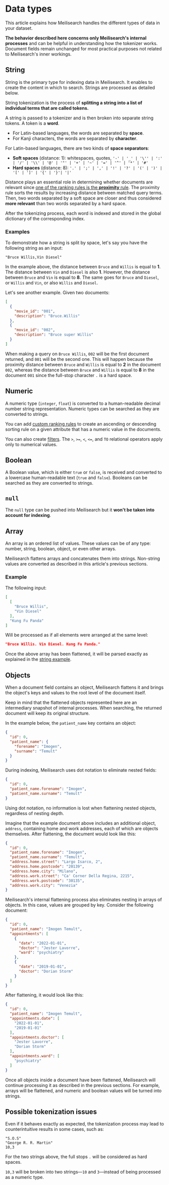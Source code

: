 # Data types

This article explains how Meilisearch handles the different types of data in your dataset.

**The behavior described here concerns only Meilisearch's internal processes** and can be helpful in understanding how the tokenizer works. Document fields remain unchanged for most practical purposes not related to Meilisearch's inner workings.

## String

String is the primary type for indexing data in Meilisearch. It enables to create the content in which to search. Strings are processed as detailed below.

String tokenization is the process of **splitting a string into a list of individual terms that are called tokens.**

A string is passed to a tokenizer and is then broken into separate string tokens. A token is a **word**.

- For Latin-based languages, the words are separated by **space**.
- For Kanji characters, the words are separated by **character**.

For Latin-based languages, there are two kinds of **space separators**:

- **Soft spaces** (distance: 1): whitespaces, quotes, `'-' | '_' | '\'' | ':' | '/' | '\\' | '@' | '"' | '+' | '~' | '=' | '^' | '*' | '#'`
- **Hard spaces** (distance: 8): `'.' | ';' | ',' | '!' | '?' | '(' | ')' | '[' | ']' | '{' | '}'| '|'`

Distance plays an essential role in determining whether documents are relevant since [one of the ranking rules is the **proximity** rule](/learn/core_concepts/relevancy). The proximity rule sorts the results by increasing distance between matched query terms. Then, two words separated by a soft space are closer and thus considered **more relevant** than two words separated by a hard space.

After the tokenizing process, each word is indexed and stored in the global dictionary of the corresponding index.

### Examples

To demonstrate how a string is split by space, let's say you have the following string as an input:

```
"Bruce Willis,Vin Diesel"
```

In the example above, the distance between `Bruce` and `Willis` is equal to **1**. The distance between `Vin` and `Diesel` is also **1**. However, the distance between `Bruce` and `Vin` is equal to **8**. The same goes for `Bruce` and `Diesel`, or `Willis` and `Vin`, or also `Willis` and `Diesel`.

Let's see another example. Given two documents:

```json
[
  {
    "movie_id": "001",
    "description": "Bruce.Willis"
  },
  {
    "movie_id": "002",
    "description": "Bruce super Willis"
  }
]
```

When making a query on `Bruce Willis`, `002` will be the first document returned, and `001` will be the second one. This will happen because the proximity distance between `Bruce` and `Willis` is equal to **2** in the document `002`, whereas the distance between `Bruce` and `Willis` is equal to **8** in the document `001` since the full-stop character `.` is a hard space.

## Numeric

A numeric type (`integer`, `float`) is converted to a human-readable decimal number string representation. Numeric types can be searched as they are converted to strings.

You can add [custom ranking rules](/learn/core_concepts/relevancy#custom-rules) to create an ascending or descending sorting rule on a given attribute that has a numeric value in the documents.

You can also create [filters](/learn/advanced/filtering). The `>`, `>=`, `<`, `<=`, and `TO` relational operators apply only to numerical values.

## Boolean

A Boolean value, which is either `true` or `false`, is received and converted to a lowercase human-readable text (`true` and `false`). Booleans can be searched as they are converted to strings.

## `null`

The `null` type can be pushed into Meilisearch but it **won't be taken into account for indexing**.

## Array

An array is an ordered list of values. These values can be of any type: number, string, boolean, object, or even other arrays.

Meilisearch flattens arrays and concatenates them into strings. Non-string values are converted as described in this article's previous sections.

### Example

The following input:

```json
[
  [
    "Bruce Willis",
    "Vin Diesel"
  ],
  "Kung Fu Panda"
]
```

Will be processed as if all elements were arranged at the same level:

```json
"Bruce Willis. Vin Diesel. Kung Fu Panda."
```

Once the above array has been flattened, it will be parsed exactly as explained in the [string example](/learn/inner_workings/datatypes#examples).

## Objects

When a document field contains an object, Meilisearch flattens it and brings the object's keys and values to the root level of the document itself.

Keep in mind that the flattened objects represented here are an intermediary snapshot of internal processes. When searching, the returned document will keep its original structure.

In the example below, the `patient_name` key contains an object:

```json
{
  "id": 0,
  "patient_name": {
    "forename": "Imogen",
    "surname": "Temult"
  }
}
```

During indexing, Meilisearch uses dot notation to eliminate nested fields:

```json
{
  "id": 0,
  "patient_name.forename": "Imogen",
  "patient_name.surname": "Temult"
}
```

Using dot notation, no information is lost when flattening nested objects, regardless of nesting depth.

Imagine that the example document above includes an additional object, `address`, containing home and work addresses, each of which are objects themselves. After flattening, the document would look like this:

```json
{
  "id": 0,
  "patient_name.forename": "Imogen",
  "patient_name.surname": "Temult",
  "address.home.street": "Largo Isarco, 2",
  "address.home.postcode": "20139",
  "address.home.city": "Milano",
  "address.work.street": "Ca' Corner Della Regina, 2215",
  "address.work.postcode": "30135",
  "address.work.city": "Venezia"
}
```

Meilisearch's internal flattening process also eliminates nesting in arrays of objects. In this case, values are grouped by key. Consider the following document:

```json
{
  "id": 0,
  "patient_name": "Imogen Temult",
  "appointments": [
    {
      "date": "2022-01-01",
      "doctor": "Jester Lavorre",
      "ward": "psychiatry"
    },
    {
      "date": "2019-01-01",
      "doctor": "Dorian Storm"
    }
  ]
}
```

After flattening, it would look like this:

```json
{
  "id": 0,
  "patient_name": "Imogen Temult",
  "appointments.date": [
    "2022-01-01",
    "2019-01-01"
  ],
  "appointments.doctor": [
    "Jester Lavorre",
    "Dorian Storm"
  ],
  "appointments.ward": [
    "psychiatry"
  ]
}
```

Once all objects inside a document have been flattened, Meilisearch will continue processing it as described in the previous sections. For example, arrays will be flattened, and numeric and boolean values will be turned into strings.

## Possible tokenization issues

Even if it behaves exactly as expected, the tokenization process may lead to counterintuitive results in some cases, such as:

```
"S.O.S"
"George R. R. Martin"
10,3
```

For the two strings above, the full stops `.` will be considered as hard spaces.

`10,3` will be broken into two strings—`10` and `3`—instead of being processed as a numeric type.
